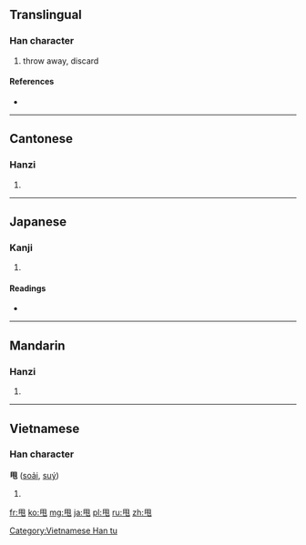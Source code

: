 ==Translingual==

===Han character===
{{Han char|rn=101|rad=用|as=00|sn=5|four=7721<sub>2</sub>|canj=月手山 (BQU)}}

# throw away, discard

====References====
* {{Han ref|kx=0755.251|dkj=21704|dj=1166.020|hdz=10099.020|uh=7529|ud=29993|bh=A5CF|bd=42447}}

----

==Cantonese==

===Hanzi===
{{yue-hanzi|jyut=|y=lat1}}

# {{defn|lang=yue|sort=用00}}

----

==Japanese==

===Kanji===
{{ja-kanji|grade=|rs=用00}}

# {{defn|lang=ja|sort=用00}}

====Readings====
* {{ja-readings|on=[[しゅつ]] (shutsu)|kun=|nanori=}}

----

==Mandarin==

===Hanzi===
{{cmn-hanzi|pin=[[shuǎi]] ([[shuai3]])|wg=shuai<sup>3</sup>}}

# {{defn|lang=cmn|sort=用00}}

----

==Vietnamese==

===Han character===
'''甩''' ([[soải]], [[suý]])

# {{defn|vi}}

[[Category:Vietnamese Han tu]]

[[fr:甩]]
[[ko:甩]]
[[mg:甩]]
[[ja:甩]]
[[pl:甩]]
[[ru:甩]]
[[zh:甩]]